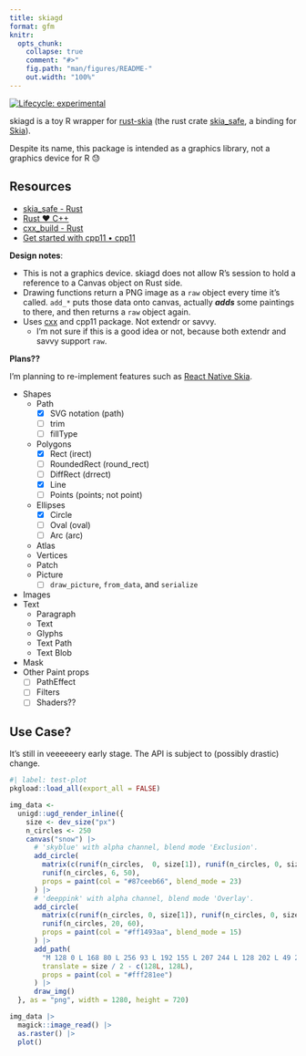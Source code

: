 ```yaml
---
title: skiagd
format: gfm
knitr:
  opts_chunk:
    collapse: true
    comment: "#>"
    fig.path: "man/figures/README-"
    out.width: "100%"
---
```


<!-- README.md is generated from README.Rmd. Please edit that file -->

<!-- badges: start -->
[![Lifecycle: experimental](https://img.shields.io/badge/lifecycle-experimental-orange.svg)](https://lifecycle.r-lib.org/articles/stages.html#experimental)
<!-- badges: end -->

skiagd is a toy R wrapper for [rust-skia](https://github.com/rust-skia/rust-skia) (the rust crate [skia_safe](https://rust-skia.github.io/doc/skia_safe/), a binding for [Skia](https://skia.org/)).

Despite its name, this package is intended as a graphics library, not a graphics device for R 😓


## Resources

- [skia_safe - Rust](https://rust-skia.github.io/doc/skia_safe/)
- [Rust ❤️ C++](https://cxx.rs/)
- [cxx_build - Rust](https://docs.rs/cxx-build/latest/cxx_build/)
- [Get started with cpp11 • cpp11](https://cpp11.r-lib.org/articles/cpp11.html)


**Design notes**:

- This is not a graphics device. skiagd does not allow R's session to hold a reference to a Canvas object on Rust side.
- Drawing functions return a PNG image as a `raw` object every time it's called. `add_*` puts those data onto canvas, actually ***adds*** some paintings to there, and then returns a `raw` object again.
- Uses [cxx](https://github.com/dtolnay/cxx) and cpp11 package. Not extendr or savvy.
  - I'm not sure if this is a good idea or not, because both extendr and savvy support `raw`.


**Plans??**

I'm planning to re-implement features such as [React Native Skia](https://shopify.github.io/react-native-skia/).

- Shapes
  - Path
    - [x] SVG notation (path)
    - [ ] trim
    - [ ] fillType
  - Polygons
    - [x] Rect (irect)
    - [ ] RoundedRect (round_rect)
    - [ ] DiffRect (drrect)
    - [x] Line
    - [ ] Points (points; not point)
  - Ellipses
    - [x] Circle
    - [ ] Oval (oval)
    - [ ] Arc (arc)
  - Atlas
  - Vertices
  - Patch
  - Picture
    - [ ] `draw_picture`, `from_data`, and `serialize`
- Images
- Text
  - Paragraph
  - Text
  - Glyphs
  - Text Path
  - Text Blob
- Mask
- Other Paint props
  - [ ] PathEffect
  - [ ] Filters
  - [ ] Shaders??


## Use Case?

It's still in veeeeeery early stage. The API is subject to (possibly drastic) change.

```r
#| label: test-plot
pkgload::load_all(export_all = FALSE)

img_data <-
  unigd::ugd_render_inline({
    size <- dev_size("px")
    n_circles <- 250
    canvas("snow") |>
      # 'skyblue' with alpha channel, blend mode 'Exclusion'.
      add_circle(
        matrix(c(runif(n_circles,  0, size[1]), runif(n_circles, 0, size[2])), ncol = 2),
        runif(n_circles, 6, 50),
        props = paint(col = "#87ceeb66", blend_mode = 23)
      ) |>
      # 'deeppink' with alpha channel, blend mode 'Overlay'.
      add_circle(
        matrix(c(runif(n_circles, 0, size[1]), runif(n_circles, 0, size[2])), ncol = 2),
        runif(n_circles, 20, 60),
        props = paint(col = "#ff1493aa", blend_mode = 15)
      ) |>
      add_path(
        "M 128 0 L 168 80 L 256 93 L 192 155 L 207 244 L 128 202 L 49 244 L 64 155 L 0 93 L 88 80 L 128 0 Z",
        translate = size / 2 - c(128L, 128L),
        props = paint(col = "#fff281ee")
      ) |>
      draw_img()
  }, as = "png", width = 1280, height = 720)

img_data |>
  magick::image_read() |>
  as.raster() |>
  plot()
```
